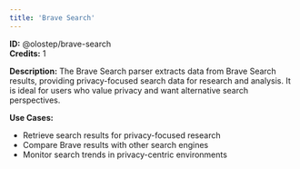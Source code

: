 ```yaml
---
title: 'Brave Search'
---
```


**ID:** @olostep/brave-search  
**Credits:** 1

**Description:**
The Brave Search parser extracts data from Brave Search results, providing privacy-focused search data for research and analysis. It is ideal for users who value privacy and want alternative search perspectives.

**Use Cases:**
- Retrieve search results for privacy-focused research
- Compare Brave results with other search engines
- Monitor search trends in privacy-centric environments


 